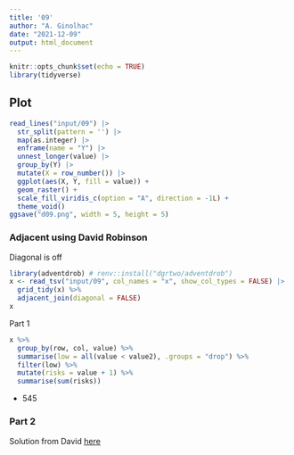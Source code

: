 ```yaml
---
title: '09'
author: "A. Ginolhac"
date: "2021-12-09"
output: html_document
---
```


```r
knitr::opts_chunk$set(echo = TRUE)
library(tidyverse)
```

## Plot


```r
read_lines("input/09") |> 
  str_split(pattern = '') |>
  map(as.integer) |> 
  enframe(name = "Y") |>
  unnest_longer(value) |> 
  group_by(Y) |> 
  mutate(X = row_number()) |> 
  ggplot(aes(X, Y, fill = value)) +
  geom_raster() +
  scale_fill_viridis_c(option = "A", direction = -1L) +
  theme_void()
ggsave("d09.png", width = 5, height = 5)
```
### Adjacent using David Robinson

Diagonal is off

```r
library(adventdrob) # renv::install("dgrtwo/adventdrob")
x <- read_tsv("input/09", col_names = "x", show_col_types = FALSE) |> 
  grid_tidy(x) %>% 
  adjacent_join(diagonal = FALSE)
x
```
Part 1

```r
x %>% 
  group_by(row, col, value) %>% 
  summarise(low = all(value < value2), .groups = "drop") %>% 
  filter(low) %>%
  mutate(risks = value + 1) %>% 
  summarise(sum(risks))
```
- 545

### Part 2

Solution from David [here](https://twitter.com/drob/status/1469037082777726986)
